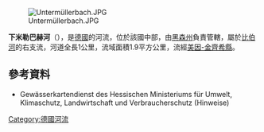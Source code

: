 {{Coord|50|9|10.33|N|9|22|23.76|E|display=title}}

[[Image:Untermüllerbach.JPG|right]]

'''下米勒巴赫河'''（{{lang-de|Untermüllerbach}}），是[[德國|德國]]的河流，位於該國中部，由[[黑森州|黑森州]]負責管轄，屬於[[比伯河_(金齊希河支流)|比伯河]]的右支流，河道全長1公里，流域面積1.9平方公里，流經[[美因-金齊希縣|美因-金齊希縣]]。

==參考資料==
* Gewässerkartendienst des Hessischen Ministeriums für Umwelt, Klimaschutz, Landwirtschaft und Verbraucherschutz (Hinweise)

{{Germany-geo-stub}}
[[Category:德國河流|Category:德國河流]]